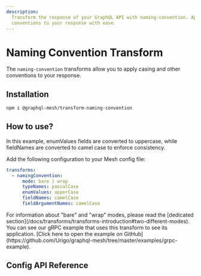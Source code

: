 ```yaml
---
description:
  Transform the response of your GraphQL API with naming-convention. Apply casing and other
  conventions to your response with ease.
---
```



# Naming Convention Transform

The `naming-convention` transforms allow you to apply casing and other conventions to your response.

## Installation

```sh npm2yarn
npm i @graphql-mesh/transform-naming-convention
```

## How to use?

<Callout>
  In this example, enumValues fields are converted to uppercase, while fieldNames are converted to
  camel case to enforce consistency.
</Callout>

Add the following configuration to your Mesh config file:

```yaml filename=".meshrc.yaml"
transforms:
  - namingConvention:
      mode: bare | wrap
      typeNames: pascalCase
      enumValues: upperCase
      fieldNames: camelCase
      fieldArgumentNames: camelCase
```

<Callout>
  For information about "bare" and "wrap" modes, please read the [dedicated
  section](/docs/transforms/transforms-introduction#two-different-modes).
</Callout>

<Callout>
  You can see our gRPC example that uses this transform to see its application. [Click here to open
  the example on GitHub](https://github.com/Urigo/graphql-mesh/tree/master/examples/grpc-example).
</Callout>

## Config API Reference


<API />
